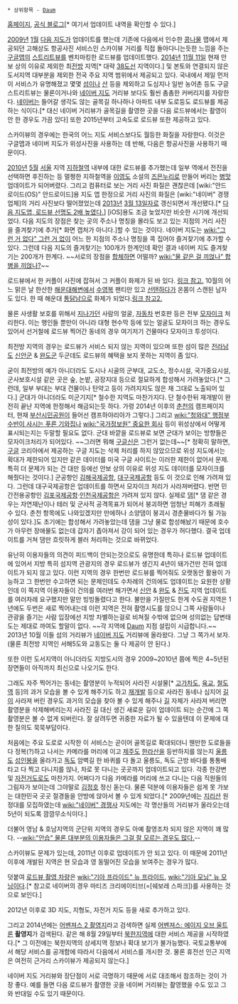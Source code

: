  * 상위항목 - [[Daum]]

{{{#!html
<img src="https://lh3.ggpht.com/8xxRKM_yS3NjcLSawHPcsIHVuIlqB-veJwCTjN2AwboXIJhnUcRoydM_BW9DhAB3VSA=w300-rw">
}}}

[http://map.daum.net 홈페이지], [http://blog.daum.net/daummaps 공식 블로그][* 여기서 업데이트 내역을 확인할 수 있다.]

[[2009년]] [[1월]] [[다음 지도]]가 업데이트를 했는데 기존에 다음에서 인수한 [[콩나물]] 맵에서 제공되던 고해상도 항공사진 서비스인 스카이뷰 거리를 직접 돌아다니는듯한 느낌을 주는 [[구글]]맵의 [[스트리트뷰]]를 벤치마킹한 로드뷰를 업데이트했다. [[2014년]] [[11월 11일]] 현재 안보 상의 이유로 제외한 최[[전방]] 지역[* 대략 [[38도선]] 지역이다.] 및 본토와 연결되지 않은 도서지역 대부분을 제외한 전국 주요 지역 범위에서 제공되고 있다. 국내에서 제일 먼저 이 서비스가 유명해졌고 몇몇 [[섬]]이나 [[산]] 등을 제외하고 도심지나 일반 농어촌 등도 구글 스트리트뷰는 물론이거나와 [[네이버 지도]] 거리뷰 보다도 훨씬 촘촘한 커버리지를 자랑한다. [[네이버]]는 들어갈 생각도 않는 골목길 하나하나 아파트 내부 도로등도 로드뷰를 제공하는 식이다.[* 대신 네이버 거리뷰가 골목길을 촬영한 곳을 다음 로드뷰에서는 촬영이 안 한 경우도 가끔 있다] 또한 2015년부터 고속도로 로드뷰 또한 제공하고 있다.

스카이뷰의 경우에는 한국의 어느 지도 서비스보다도 월등한 화질을 자랑한다. 이것은 구글맵과 네이버 지도가 위성사진을 사용하는 데 반해, 다음은 항공사진을 사용하기 때문이다. 

[[2010년]] [[5월]] [[서울]] 지역 [[지하철]]역 내부에 대한 로드뷰를 추가했는데 일부 역에서 전진을 선택하면 후진하는 등 멀쩡한 지하철역을 [[이영도]] 소설의 [[즈믄누리]]로 만들어 버리는 [[병맛]] 업데이트가 되어버렸다. 그리고 컴퓨터로 보는 거리 사진 화질은 괜찮은데 [wiki:"안드로이드(OS)" 안드로이드]용 지도 앱 한정으로 거리 사진의 화질은 [wiki:"네이버" 경쟁 업체]의 거리 사진보다 떨어졌었는데 [[2013년]] [[3월 13일]]자로 갱신되면서 개선됐다.[* [http://news1.kr/articles/1049202 다음 지도앱, 로드뷰 선명도 2배 높였다.]] [iOS]용도 조금 늦었지만 비슷한 시기에 개선되었다. 다음 지도의 장점은 찾는 곳의 주소나 명칭을 몰라도 보고 있는 지점의 거리 사진을 즐겨찾기에 추가[* 화면 캡처가 아니다.]할 수 있는 것이다. 네이버 지도는 [[wiki:"그런 거 없다" 그런 거 없이]] 어느 한 지점의 주소나 명칭을 콕 집어야 즐겨찾기에 추가할 수 있다. 그런데 다음 지도의 즐겨찾기는 100개가 한계인데 확인 결과 네이버 지도 즐겨찾기는 200개가 한계다. ~~서로의 장점을 [[합체]]하면 어떨까? [[wiki:"물 같은 걸 끼얹나" 합병을 끼얹나?]]~~

로드뷰에서 한 커플이 사진에 잡혀서 그 커플이 화제가 된 바 있다. [http://local.daum.net/map/index.jsp?cx=525797&cy=1115767&level=4&panoid=537219&pan=251.74404463615957&tilt=1.4254712478025633&map_type=TYPE_MAP&map_hybrid=false&map_attribute=ROADVIEW&screenMode=norma 링크 참고.] 10월의 어느 맑은 날 한산한 [[해운대]]해변에서 [[수영복]] 팬티만 있고 [[선탠]]하다가 온몸이 스캔된 남자도 있다. 한 때 해운대 [[통닭]]남으로 화제가 되었다.[http://map.daum.net/?panoid=1016051865&pan=90.2&tilt=36.8&zoom=0&map_type=TYPE_MAP&map_terrain=off&map_attribute=ROADVIEW&urlX=991435&urlY=466805&urlLevel=3 링크 참고2.]

물론 사생활 보호를 위해서 [[지나가던]] 사람의 얼굴, [[자동차]] 번호판 등은 전부 [[모자이크]] 처리한다. 이는 행인들 뿐만이 아니라 대형 현수막 등에 있는 얼굴도 모자이크 하는 경우도 있어서 선거철에 로드뷰 찍어간 동네의 경우 여기저기 건물마다 모자이크 투성이다.

최전방 지역의 경우는 로드뷰가 서비스 되지 않는 지역이 있으며 또한 섬이 많은 [[전라남도]] [[신안군]] & [[완도군]] 두군데도 로드뷰의 혜택을 보지 못하는 지역이 좀 있다.

굳이 최전방의 예가 아니더라도 도시나 시골의 군부대, 교도소, 정수시설, 국가중요시설, 군사보호시설 같은 곳은 숲, 논밭, 공장지대 등으로 절묘하게 합성해서 가려놓았다.[* 그런데, 일부 부대는 부대 건물이나 탄약고 등이 가려지지도 않은 채 그대로 노출되어 있다.] 군대가 아니더라도 미군기지[* 철수한 지역도 마찬가지다. 단 철수한뒤 재개발이 완전히 끝난 지역에 한정해서 해금되는듯 하다. 가령 2014년 이후의 [[춘천]]의 캠프페이지터, 현재 [[부산시민공원]]이 들어선 캠프하야리아가 그렇다.] 그리고 [[wiki:"청와대" 행정부 수반이 사시는 푸른 기와집]]나 [[wiki:"국가정보원" 중요한 회사]] 등이 위성상에서 어떻게 표시되는지는 두말할 필요도 없다. 군대 바깥을 로드뷰로 보면 군대가 보이는 방향들은 모자이크처리가 되어있다. ~~그러면 뭐해 [[구글]]신은 그런거 없는데~~[* 정확히 말하면, [[구글]] 코리아에서 제공하는 구글 지도는 삭제 처리를 하지 않았으므로 위성 지도에서는 확대가 제한되어 있지만 같은 데이터를 미국 구글 사이트는 이러한 제한이 없어서 문제. 특히 더 문제가 되는 건 대만 등에선 안보 상의 이유로 위성 지도 데이터를 모자이크를 해줬다는 것이다.]
군공항인 [[김해국제공항]], [[대구국제공항]] 등도 이 것으로 인해 가려져 있다. 그런데 대구국제공항은 업데이트를 하면서 모자이크 처리가 사라져버렸다. 반면 민간전용공항인 [[김포국제공항]]·[[인천국제공항]]은 가려져 있지 않다. 실제로 [[댐]][* 댐 같은 경우는 자연재난이나 테러 및 군사적 공격목표가 되어서 붕괴하면 엄청난 피해가 초래될 수 있다. 춘천 항목에도 나와있겠지만 만에하나 소양댐이 붕괴시 경춘물바다가 될 가능성이 있다.]도 초기에는 합성해서 가려놓았는데 댐을 그냥 물로 합성해놨기 때문에 호수가 아무런 장애물도 없는데 갑자기 좁아져서 강이 되어 있는 경우가 허다했다. 결국 업데이트를 거쳐 댐만 흐릿하게 블러 처리하는 것으로 바뀌었다.

유난히 이용자들의 의견이 피드백이 안되는것으로도 유명한데 특히나 로드뷰 업데이트에 있어서 지방 특히 섬지역 관광지의 경우 로드뷰가 생긴지 4년이 돼가건만 전혀 업데이트가 되지 않고 있다. 이런 지역의 경우 한번만 로드뷰를 찍어줘도 오랫동안 활용이 가능하고 그 한번만 수고하면 되는 문제인데도 수차례의 건의에도 업데이트는 요원한 상황인데 이 쪽지역 이용자들이 건의를 여러번 해가면서 [[신안]] & [[완도]] & [[진도]] 지역 업데이트를 여러차례 요구했지만 말만 빙빙돌렸다고 한다. 불만을 가질만도 한게 수도권 지역은 1년에도 두번은 새로 찍어내는데 이런 지역은 전혀 촬영시도를 않으니 그쪽 사람들이나 관광을 즐기는 사람 입장에선 지방 차별하는걸로 비쳐질 수밖에 없으며 성의없는 답변태도는 제대로 까여도 할말이 없다. ~~각 지역에 [[Daum]] 지점 설립이 시급합니다.~~ 2013년 10월 이들 섬의 거리뷰가 [[네이버 지도]] 거리뷰에 올라왔다. 그냥 그 쪽가서 보자.(물론 최전방 지역인 서해5도와 교동도는 둘 다 제공이 안 된다.)

또한 이런 도서지역이 아니더라도 지방도시의 경우 2009~2010년 쯤에 찍은 4~5년된 장면들이 아직까지 최신으로 나오기도 한다.

그래도 자주 찍어가는 동네는 촬영분이 누적되어 사라진 시설물[* [[고가차도]], [[육교]], [[철도역]] 등]의 과거 모습을 볼 수 있게 해주기도 하고 [[재개발]] 등으로 사라진 동네나 심지어 [[길]]이 사라져 버린 경우도 과거의 모습을 찾아 볼 수 있게 해주나 [[길]] 자체가 사라져 버리면 촬영분을 삭제해버리는지 사라진 길 대신 생긴 새로운 길이 업데이트 되는 순간에 그 쪽 촬영분은 볼 수 없게 되버린다. 잘 살려두면 귀중한 자료가 될 수 있을텐데 이 문제에 대한 질의도 묵묵부답이다.

처음에는 주요 도로로 시작한 이 서비스는 곧이어 골목길로 확대되더니 웬만한 도로들을 다 정복(?)하고 나서는 카메라를 머리에 이고 [[제주도]] [[한라산]]을 등반하지를 않는지 [[울릉도]] [[성인봉]]을 올라가고 [[독도]] 암벽길 한 바퀴를 다 돌고 울릉도, 독도 근방 바다를 통통배 타고 다 찍고 다니지를 않나, 차로 못 다니는 곳곳까지 업데이트되고 있다. 각종 한강변 및 [[자전거도로]]도 마찬가지. 어쩌다가 다음 카메라를 머리에 쓰고 다니는 다음 직원들의 그림자가 보이는데 그야말로 [[김정호]] 정신 돋는다. 물론 덕분에 이용자들은 쉽게 못 가보는 대한민국 곳곳 절경들을 안방에 앉아서 볼 수 있게 되었다.[* 2009년에는 [[지리산]] 원정대를 모집하였는데 [[wiki:"네이버" 경쟁사]] 지도에는 각 명산들의 거리뷰가 올라오는데 5년이 되도록 깜깜무소식이다.]

더불어 영남 & 호남지역의 군단위 지역의 경우도 아예 촬영조차 되지 않은 지역이 꽤 많다. --[[wiki:"안습" 물론 대부분의 이용자들은 그걸 잘 모르는 경우도 많다.]]--

스카이뷰도 문제가 있는데, 2011년 이후로 업데이트가 안 되고 있다. 이 때문에 2011년 이후에 개발된 지역은 현 모습과 영 동떨어진 모습을 보여주는 경우가 많다. 

덧붙여 [http://blog.daum.net/bestmake/6045791 로드뷰 촬영 차량]은 [[wiki:"기아 프라이드" 뉴 프라이드]], [[wiki:"기아 모닝" 뉴 모닝]]이다.[* 참고로 네이버의 경우 마티즈 크리에이티브(=[쉐보레 스파크])를 사용하는 것으로 보인다.]

2012년 이후로 3D 지도, 지형도, 자전거 지도 등을 새로 추가하고 있다.

그리고 2014년에는 [http://map.daum.net/?map_type=TYPE_SKYVIEW&map_hybrid=true&q=%EC%96%B4%EB%B2%A4%EC%A0%B8%EC%8A%A42+%EC%B4%AC%EC%98%81%EC%A7%80&urlX=494773&urlY=1105607&urlLevel=9 어벤져스 2 촬영지]라고 검색하면 실제 [[어벤져스: 에이지 오브 울트론]] '''촬영지'''가 검색된다. 같은 해 8월 29일부터 [[북한]]지역에 대한 서비스 제공을 시작하였다.[* 그 이전에는 북한지역의 상세지역 정보나 확대 보기가 불가능했다. 국토교통부에서 해당 서비스를 공개함에 따라서 다음에서 서비스를 개시한 것. 물론 휴전선 인근 지역은 여전히 근거리 스카이뷰가 제공되지 않는다.]

네이버 지도 거리뷰와 장단점이 서로 극명하기 때문에 서로 대조해서 참조하는 것이 가장 좋다. 예를 들면 다음 로드뷰가 촬영한 곳을 네이버 거리뷰는 촬영했을 수도 있고 그와 반대일 수도 있기 때문이다. 
